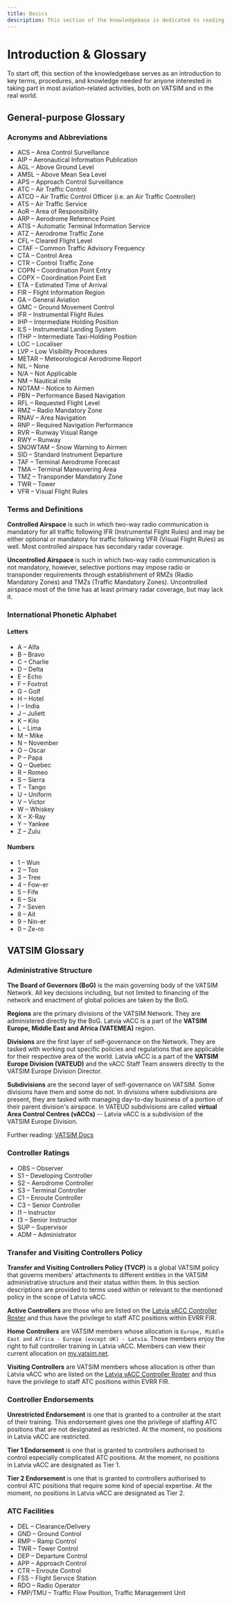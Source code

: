 ```yaml
---
title: Basics
description: This section of the knowledgebase is dedicated to reading various data formats that are used in aviation and making relevant decisions to data given in a certain situation.
---
```


# Introduction & Glossary

To start off, this section of the knowledgebase serves as an introduction to key terms, procedures, and knowledge needed for anyone interested in taking part in most aviation-related activities, both on VATSIM and in the real world.

## General-purpose Glossary

### Acronyms and Abbreviations

- ACS – Area Control Surveillance
- AIP – Aeronautical Information Publication
- AGL – Above Ground Level
- AMSL – Above Mean Sea Level
- APS – Approach Control Surveillance
- ATC – Air Traffic Control
- ATCO – Air Traffic Control Officer (i.e. an Air Traffic Controller)
- ATS – Air Traffic Service
- AoR – Area of Responsibility
- ARP – Aerodrome Reference Point
- ATIS – Automatic Terminal Information Service
- ATZ – Aerodrome Traffic Zone
- CFL – Cleared Flight Level
- CTAF – Common Traffic Advisory Frequency
- CTA – Control Area
- CTR – Control Traffic Zone
- COPN – Coordination Point Entry
- COPX – Coordination Point Exit
- ETA – Estimated Time of Arrival
- FIR – Flight Information Region
- GA – General Aviation
- GMC – Ground Movement Control
- IFR – Instrumental Flight Rules
- IHP – Intermediate Holding Position
- ILS – Instrumental Landing System
- ITHP – Intermediate Taxi-Holding Position
- LOC – Localiser
- LVP – Low Visibility Procedures
- METAR – Meteorological Aerodrome Report
- NIL – None
- N/A – Not Applicable
- NM – Nautical mile
- NOTAM – Notice to Airmen
- PBN – Performance Based Navigation
- RFL – Requested Flight Level
- RMZ – Radio Mandatory Zone
- RNAV – Area Navigation
- RNP – Required Navigation Performance
- RVR – Runway Visual Range
- RWY – Runway
- SNOWTAM – Snow Warning to Airmen
- SID – Standard Instrument Departure
- TAF – Terminal Aerodrome Forecast
- TMA – Terminal Maneuvering Area
- TMZ – Transponder Mandatory Zone
- TWR – Tower
- VFR – Visual Flight Rules

### Terms and Definitions

**Controlled Airspace** is such in which two-way radio communication is mandatory for all traffic following IFR (Instrumental Flight Rules) and may be either optional or mandatory for traffic following VFR (Visual Flight Rules) as well. Most controlled airspace has secondary radar coverage.

**Uncontrolled Airspace** is such in which two-way radio communication is not mandatory, however, selective portions may impose radio or transponder requirements through establishment of RMZs (Radio Mandatory Zones) and TMZs (Traffic Mandatory Zones). Uncontrolled airspace most of the time has at least primary radar coverage, but may lack it.

### International Phonetic Alphabet

#### Letters

- A – Alfa
- B – Bravo
- C – Charlie
- D – Delta
- E – Echo
- F – Foxtrot
- G – Golf
- H – Hotel
- I – India
- J – Juliett
- K – Kilo
- L – Lima
- M – Mike
- N – November
- O – Oscar
- P – Papa
- Q – Quebec
- R – Romeo
- S – Sierra
- T – Tango
- U – Uniform
- V – Victor
- W – Whiskey
- X – X-Ray
- Y – Yankee
- Z – Zulu

#### Numbers

- 1 – Wun
- 2 – Too
- 3 – Tree
- 4 – Fow-er
- 5 – Fife
- 6 – Six
- 7 – Seven
- 8 – Ait
- 9 – Nin-er
- 0 – Ze-ro

## VATSIM Glossary

### Administrative Structure

**The Board of Governors (BoG)** is the main governing body of the VATSIM Network. All key decisions including, but not limited to financing of the network and enactment of global policies are taken by the BoG.

**Regions** are the primary divisions of the VATSIM Network. They are administered directly by the BoG. Latvia vACC is a part of the **VATSIM Europe, Middle East and Africa (VATEMEA)** region.

**Divisions** are the first layer of self-governance on the Network. They are tasked with working out specific policies and regulations that are applicable for their respective area of the world. Latvia vACC is a part of the **VATSIM Europe Division (VATEUD)** and the vACC Staff Team answers directly to the VATSIM Europe Division Director.

**Subdivisions** are the second layer of self-governance on VATSIM. Some divisions have them and some do not. In divisions where subdivisions are present, they are tasked with managing day-to-day business of a portion of their parent division's airspace. In VATEUD subdivisions are called **virtual Area Control Centres (vACCs)** -- Latvia vACC is a subdivision of the VATSIM Europe Division.

Further reading: [VATSIM Docs](https://vatsim.net/docs/)

### Controller Ratings

- OBS – Observer
- S1 – Developing Controller
- S2 – Aerodrome Controller
- S3 – Terminal Controller
- C1 – Enroute Controller
- C3 – Senior Controller
- I1 – Instructor
- I3 – Senior Instructor
- SUP – Supervisor
- ADM – Administrator

### Transfer and Visiting Controllers Policy

**Transfer and Visiting Controllers Policy (TVCP)** is a global VATSIM policy that governs members' attachments to different entities in the VATSIM administrative structure and their status within them. In this section descriptions are provided to terms used within or relevant to the mentioned policy in the scope of Latvia vACC.

**Active Controllers** are those who are listed on the [Latvia vACC Controller Roster](https://lv-vacc.org/roster) and thus have the privilege to staff ATC positions within EVRR FIR.

**Home Controllers** are VATSIM members whose allocation is `Europe, Middle East and Africa - Europe (except UK) - Latvia`. Those members enjoy the right to full controller training in Latvia vACC. Members can view their current allocation on [my.vatsim.net](https://my.vatsim.net/profile).

**Visiting Controllers** are VATSIM members whose allocation is other than Latvia vACC who are listed on the [Latvia vACC Controller Roster](https://lv-vacc.org/roster) and thus have the privilege to staff ATC positions within EVRR FIR.

### Controller Endorsements

**Unrestricted Endorsement** is one that is granted to a controller at the start of their training. This endorsement gives one the privilege of staffing ATC positions that are not designated as restricted. At the moment, no positions in Latvia vACC are restricted.

**Tier 1 Endorsement** is one that is granted to controllers authorised to control especially complicated ATC positions. At the moment, no positions in Latvia vACC are designated as Tier 1.

**Tier 2 Endorsement** is one that is granted to controllers authorised to control ATC positions that require some kind of special expertise. At the moment, no positions in Latvia vACC are designated as Tier 2.

### ATC Facilities

- DEL – Clearance/Delivery
- GND – Ground Control
- RMP – Ramp Control
- TWR – Tower Control
- DEP – Departure Control
- APP – Approach Control
- CTR – Enroute Control
- FSS – Flight Service Station
- RDO – Radio Operator
- FMP/TMU – Traffic Flow Position, Traffic Management Unit
